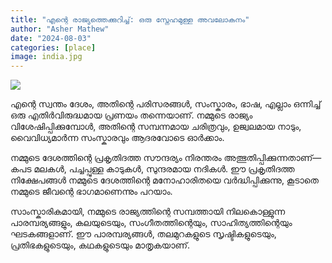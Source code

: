 ```yaml
---
title: "എന്റെ രാജ്യത്തെക്കുറിച്ച്: ഒരു സ്നേഹമുള്ള അവലോകനം"
author: "Asher Mathew"
date: "2024-08-03"
categories: [place]
image: india.jpg
---
```



![](india.jpg)

എന്റെ സ്വന്തം ദേശം, അതിന്റെ പരിസരങ്ങൾ, സംസ്കാരം, ഭാഷ, എല്ലാം ഒന്നിച്ച് ഒരു എതിർവിരുദ്ധമായ പ്രണയം തന്നെയാണ്. നമ്മുടെ രാജ്യം വിശേഷിപ്പിക്കുമ്പോൾ, അതിന്റെ സമ്പന്നമായ ചരിത്രവും, ഉജ്വലമായ നാടും, വൈവിധ്യമാർന്ന സംസ്കാരവും ആദരവോടെ ഓർക്കാം.

നമ്മുടെ ദേശത്തിന്റെ പ്രകൃതിദത്ത സൗന്ദര്യം നിരന്തരം അത്ഭുതിപ്പിക്കുന്നതാണ്—കപട മലകൾ, പച്ചപ്പുള്ള കാടുകൾ, സുന്ദരമായ നദികൾ. ഈ പ്രകൃതിദത്ത നിക്ഷേപങ്ങൾ നമ്മുടെ ദേശത്തിന്റെ മനോഹാരിതയെ വർദ്ധിപ്പിക്കുന്നു, കൂടാതെ നമ്മുടെ ജീവന്റെ ഭാഗമാണെന്നും പറയാം.

സാംസ്കാരികമായി, നമ്മുടെ രാജ്യത്തിന്റെ സമ്പത്തായി നിലകൊള്ളുന്ന പാരമ്പര്യങ്ങളും, കലയുടെയും, സംഗീതത്തിന്റെയും, സാഹിത്യത്തിന്റെയും ഘടകങ്ങളാണ്. ഈ പാരമ്പര്യങ്ങൾ, തലമുറകളുടെ സൃഷ്ടികളുടെയും, പ്രതിഭകളുടെയും, കഥകളുടെയും മാതൃകയാണ്.



